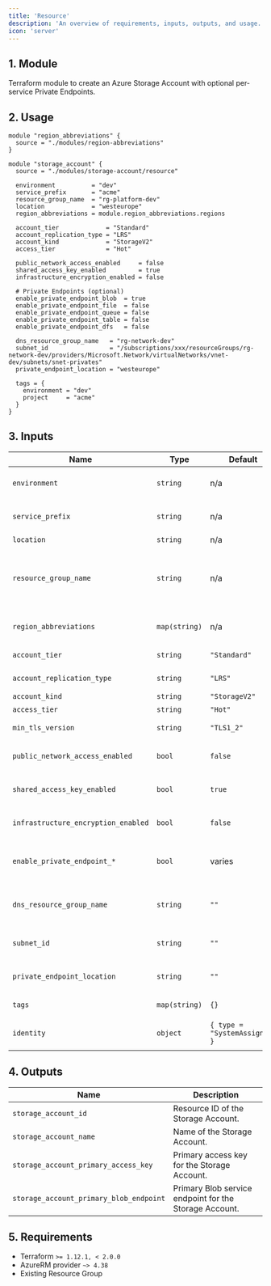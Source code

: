 ```yaml
---
title: 'Resource'
description: 'An overview of requirements, inputs, outputs, and usage.'
icon: 'server'
---
```


## 1. Module
Terraform module to create an Azure Storage Account with optional per-service Private Endpoints.

## 2. Usage
```hcl main.tf
module "region_abbreviations" {
  source = "./modules/region-abbreviations"
}

module "storage_account" {
  source = "./modules/storage-account/resource"

  environment          = "dev"
  service_prefix       = "acme"
  resource_group_name  = "rg-platform-dev"
  location             = "westeurope"
  region_abbreviations = module.region_abbreviations.regions

  account_tier             = "Standard"
  account_replication_type = "LRS"
  account_kind             = "StorageV2"
  access_tier              = "Hot"

  public_network_access_enabled     = false
  shared_access_key_enabled         = true
  infrastructure_encryption_enabled = false

  # Private Endpoints (optional)
  enable_private_endpoint_blob  = true
  enable_private_endpoint_file  = false
  enable_private_endpoint_queue = false
  enable_private_endpoint_table = false
  enable_private_endpoint_dfs   = false

  dns_resource_group_name   = "rg-network-dev"
  subnet_id                 = "/subscriptions/xxx/resourceGroups/rg-network-dev/providers/Microsoft.Network/virtualNetworks/vnet-dev/subnets/snet-privates"
  private_endpoint_location = "westeurope"

  tags = {
    environment = "dev"
    project     = "acme"
  }
}
```

## 3. Inputs
| Name | Type | Default | Required | Description |
|------|------|---------|:--------:|-------------|
| `environment` | `string` | n/a | yes | Environment project (dev, qua or prd). |
| `service_prefix` | `string` | n/a | yes | Prefix or name of the project. |
| `location` | `string` | n/a | yes | Azure region. |
| `resource_group_name` | `string` | n/a | yes | Resource group in which to create the Storage Account. |
| `region_abbreviations` | `map(string)` | n/a | yes | Map of Azure locations to abbreviations. |
| `account_tier` | `string` | `"Standard"` | no | Storage account tier. |
| `account_replication_type` | `string` | `"LRS"` | no | Replication type. |
| `account_kind` | `string` | `"StorageV2"` | no | Account kind. |
| `access_tier` | `string` | `"Hot"` | no | Access tier. |
| `min_tls_version` | `string` | `"TLS1_2"` | no | Minimum TLS version. |
| `public_network_access_enabled` | `bool` | `false` | no | Allow public network access. |
| `shared_access_key_enabled` | `bool` | `true` | no | Enable shared access keys. |
| `infrastructure_encryption_enabled` | `bool` | `false` | no | Enable infrastructure encryption. |
| `enable_private_endpoint_*` | `bool` | varies | no | Enable per-service Private Endpoints. |
| `dns_resource_group_name` | `string` | `""` | no | RG with Private DNS Zones for storage. |
| `subnet_id` | `string` | `""` | no | Subnet ID for the Private Endpoints. |
| `private_endpoint_location` | `string` | `""` | no | Location for the Private Endpoints. |
| `tags` | `map(string)` | `{}` | no | Tags to apply to resources. |
| `identity` | `object` | `{ type = "SystemAssigned" }` | no | Managed identity configuration. |

## 4. Outputs
| Name | Description |
|------|-------------|
| `storage_account_id` | Resource ID of the Storage Account. |
| `storage_account_name` | Name of the Storage Account. |
| `storage_account_primary_access_key` | Primary access key for the Storage Account. |
| `storage_account_primary_blob_endpoint` | Primary Blob service endpoint for the Storage Account. |

## 5. Requirements
- Terraform `>= 1.12.1, < 2.0.0`
- AzureRM provider `~> 4.38`
- Existing Resource Group


